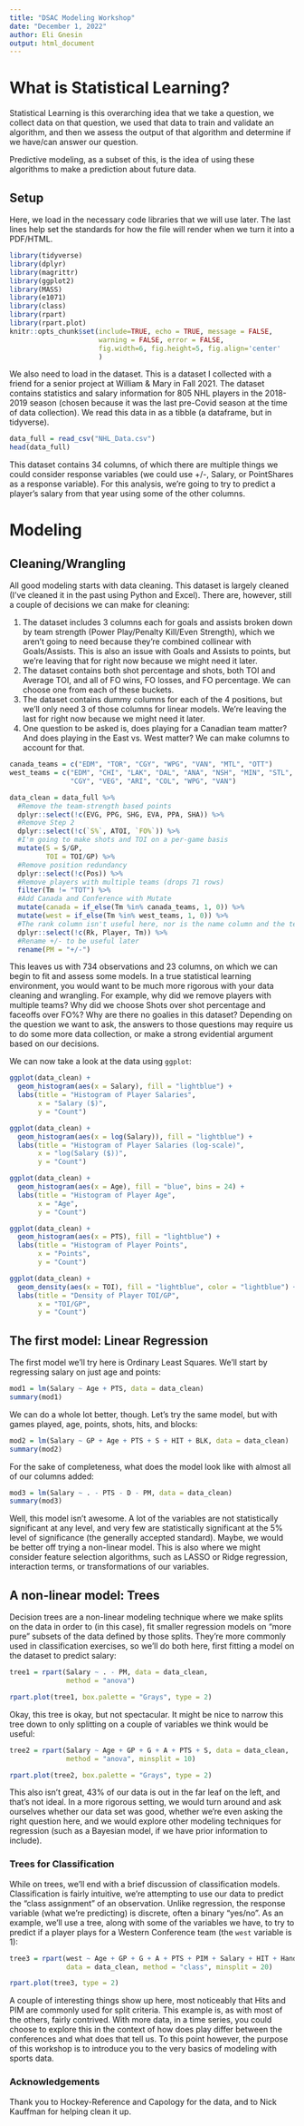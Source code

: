 ---
title: "DSAC Modeling Workshop"
date: "December 1, 2022"
author: Eli Gnesin
output: html_document
---

# What is Statistical Learning?

Statistical Learning is this overarching idea that we take a question, we collect data on that question, we used that data to train and validate an algorithm, and then we assess the output of that algorithm and determine if we have/can answer our question.

Predictive modeling, as a subset of this, is the idea of using these algorithms to make a prediction about future data.

## Setup

Here, we load in the necessary code libraries that we will use later. The last lines help set the standards for how the file will render when we turn it into a PDF/HTML.

```{r setup, echo=FALSE, warning=FALSE, message=FALSE}
library(tidyverse)
library(dplyr)
library(magrittr)
library(ggplot2)
library(MASS)
library(e1071)
library(class)
library(rpart)
library(rpart.plot)
knitr::opts_chunk$set(include=TRUE, echo = TRUE, message = FALSE, 
                      warning = FALSE, error = FALSE, 
                      fig.width=6, fig.height=5, fig.align='center'
                      )
```

We also need to load in the dataset. This is a dataset I collected with a friend for a senior project at William & Mary in Fall 2021. The dataset contains statistics and salary information for 805 NHL players in the 2018-2019 season (chosen because it was the last pre-Covid season at the time of data collection). We read this data in as a tibble (a dataframe, but in tidyverse).

```{r}
data_full = read_csv("NHL_Data.csv")
head(data_full)
```

This dataset contains 34 columns, of which there are multiple things we could consider response variables (we could use +/-, Salary, or PointShares as a response variable). For this analysis, we're going to try to predict a player's salary from that year using some of the other columns.

# Modeling

## Cleaning/Wrangling

All good modeling starts with data cleaning. This dataset is largely cleaned (I've cleaned it in the past using Python and Excel). There are, however, still a couple of decisions we can make for cleaning:

1.  The dataset includes 3 columns each for goals and assists broken down by team strength (Power Play/Penalty Kill/Even Strength), which we aren't going to need because they're combined collinear with Goals/Assists. This is also an issue with Goals and Assists to points, but we're leaving that for right now because we might need it later.
2.  The dataset contains both shot percentage and shots, both TOI and Average TOI, and all of FO wins, FO losses, and FO percentage. We can choose one from each of these buckets.
3.  The dataset contains dummy columns for each of the 4 positions, but we'll only need 3 of those columns for linear models. We're leaving the last for right now because we might need it later.
4.  One question to be asked is, does playing for a Canadian team matter? And does playing in the East vs. West matter? We can make columns to account for that.

```{r data-cleaning}
canada_teams = c("EDM", "TOR", "CGY", "WPG", "VAN", "MTL", "OTT")
west_teams = c("EDM", "CHI", "LAK", "DAL", "ANA", "NSH", "MIN", "STL", "SJS",
               "CGY", "VEG", "ARI", "COL", "WPG", "VAN")

data_clean = data_full %>%
  #Remove the team-strength based points
  dplyr::select(!c(EVG, PPG, SHG, EVA, PPA, SHA)) %>%
  #Remove Step 2
  dplyr::select(!c(`S%`, ATOI, `FO%`)) %>%
  #I'm going to make shots and TOI on a per-game basis
  mutate(S = S/GP,
         TOI = TOI/GP) %>%
  #Remove position redundancy
  dplyr::select(!c(Pos)) %>%
  #Remove players with multiple teams (drops 71 rows)
  filter(Tm != "TOT") %>%
  #Add Canada and Conference with Mutate
  mutate(canada = if_else(Tm %in% canada_teams, 1, 0)) %>%
  mutate(west = if_else(Tm %in% west_teams, 1, 0)) %>%
  #The rank column isn't useful here, nor is the name column and the team column
  dplyr::select(!c(Rk, Player, Tm)) %>%
  #Rename +/- to be useful later
  rename(PM = "+/-")
```

This leaves us with 734 observations and 23 columns, on which we can begin to fit and assess some models. In a true statistical learning environment, you would want to be much more rigorous with your data cleaning and wrangling. For example, why did we remove players with multiple teams? Why did we choose Shots over shot percentage and faceoffs over FO%? Why are there no goalies in this dataset? Depending on the question we want to ask, the answers to those questions may require us to do some more data collection, or make a strong evidential argument based on our decisions.

We can now take a look at the data using `ggplot`:

```{r histogram1}
ggplot(data_clean) +
  geom_histogram(aes(x = Salary), fill = "lightblue") +
  labs(title = "Histogram of Player Salaries",
       x = "Salary ($)",
       y = "Count")
```

```{r histogram1-log}
ggplot(data_clean) +
  geom_histogram(aes(x = log(Salary)), fill = "lightblue") +
  labs(title = "Histogram of Player Salaries (log-scale)",
       x = "log(Salary ($))",
       y = "Count")
```

```{r plot2}
ggplot(data_clean) +
  geom_histogram(aes(x = Age), fill = "blue", bins = 24) +
  labs(title = "Histogram of Player Age",
       x = "Age",
       y = "Count")
```

```{r plot3}
ggplot(data_clean) +
  geom_histogram(aes(x = PTS), fill = "lightblue") +
  labs(title = "Histogram of Player Points",
       x = "Points",
       y = "Count")
```

```{r plot4}
ggplot(data_clean) +
  geom_density(aes(x = TOI), fill = "lightblue", color = "lightblue") +
  labs(title = "Density of Player TOI/GP",
       x = "TOI/GP",
       y = "Count")
```

## The first model: Linear Regression

The first model we'll try here is Ordinary Least Squares. We'll start by regressing salary on just age and points:

```{r model1}
mod1 = lm(Salary ~ Age + PTS, data = data_clean)
summary(mod1)
```
We can do a whole lot better, though. Let's try the same model, but with games played, age, points, shots, hits, and blocks:

```{r model2}
mod2 = lm(Salary ~ GP + Age + PTS + S + HIT + BLK, data = data_clean)
summary(mod2)
```

For the sake of completeness, what does the model look like with almost all of our columns added:

```{r modelfull}
mod3 = lm(Salary ~ . - PTS - D - PM, data = data_clean)
summary(mod3)
```

Well, this model isn't awesome. A lot of the variables are not statistically significant at any level, and very few are statistically significant at the 5% level of significance (the generally accepted standard). Maybe, we would be better off trying a non-linear model. This is also where we might consider feature selection algorithms, such as LASSO or Ridge regression, interaction terms, or transformations of our variables.

## A non-linear model: Trees

Decision trees are a non-linear modeling technique where we make splits on the data in order to (in this case), fit smaller regression models on "more pure" subsets of the data defined by those splits. They're more commonly used in classification exercises, so we'll do both here, first fitting a model on the dataset to predict salary:

```{r tree1}
tree1 = rpart(Salary ~ . - PM, data = data_clean, 
              method = "anova")

rpart.plot(tree1, box.palette = "Grays", type = 2)
```

Okay, this tree is okay, but not spectacular. It might be nice to narrow this tree down to only splitting on a couple of variables we think would be useful:

```{r tree2}
tree2 = rpart(Salary ~ Age + GP + G + A + PTS + S, data = data_clean,
              method = "anova", minsplit = 10)

rpart.plot(tree2, box.palette = "Grays", type = 2)
```
This also isn't great, 43% of our data is out in the far leaf on the left, and that's not ideal. In a more rigorous setting, we would turn around and ask ourselves whether our data set was good, whether we're even asking the right question here, and we would explore other modeling techniques for regression (such as a Bayesian model, if we have prior information to include).

### Trees for Classification

While on trees, we'll end with a brief discussion of classification models. Classification is fairly intuitive, we're attempting to use our data to predict the "class assignment" of an observation. Unlike regression, the response variable (what we're predicting) is discrete, often a binary "yes/no". As an example, we'll use a tree, along with some of the variables we have, to try to predict if a player plays for a Western Conference team (the `west` variable is 1):

```{r tree3}
tree3 = rpart(west ~ Age + GP + G + A + PTS + PIM + Salary + HIT + Handed,
              data = data_clean, method = "class", minsplit = 20)

rpart.plot(tree3, type = 2)
```
A couple of interesting things show up here, most noticeably that Hits and PIM are commonly used for split criteria. This example is, as with most of the others, fairly contrived. With more data, in a time series, you could choose to explore this in the context of how does play differ between the conferences and what does that tell us. To this point however, the purpose of this workshop is to introduce you to the very basics of modeling with sports data.

### Acknowledgements

Thank you to Hockey-Reference and Capology for the data, and to Nick Kauffman for helping clean it up.